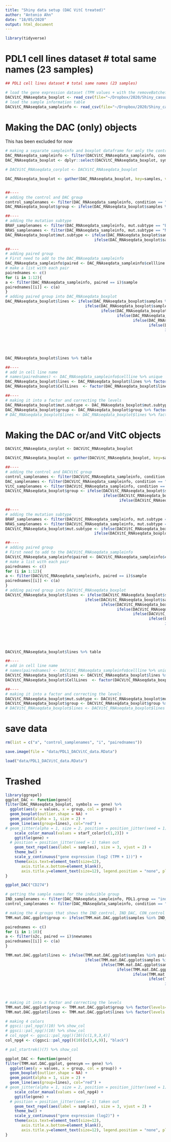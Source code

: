 ```yaml
---
title: "Shiny data setup (DAC VitC treated)"
author: "Antonio Ahn"
date: "18/05/2020"
output: html_document
---
```


```r
library(tidyverse)
```

# PDL1 cell lines dataset # total same names (23 samples)

```r
## PDL1 cell lines dataset # total same names (23 samples)

# load the gene expression dataset (TPM values + with the removeBatcheffect (edgeR)) for 33 melanoma samples
DACVitC_RNAseqdata_boxplot <- read_csv(file="~/Dropbox/2020/Shiny_casualcontract_MikeEccles/CancerHub_ShinyApp/data/TPM.rBE.DACVitC_tidied.csv") 
# load the sample information table
DACVitC_RNAseqdata_sampleinfo <- read_csv(file="~/Dropbox/2020/Shiny_casualcontract_MikeEccles/CancerHub_ShinyApp/data/PDL1.DACVitc.info.csv") 
```


# Making the DAC (only) objects

This has been excluded for now 

```r
# making a separate sampleinfo and boxplot dataframe for only the control and DAC treated samples (excluding VitC and VitC+DAC treated samples)
DAC_RNAseqdata_sampleinfo <- filter(DACVitC_RNAseqdata_sampleinfo, condition %in% "control" | condition %in% "DAC")
DAC_RNAseqdata_boxplot <- dplyr::select(DACVitC_RNAseqdata_boxplot, symbols, DAC_RNAseqdata_sampleinfo$sample)

# DACVitC_RNAseqdata_corplot <- DACVitC_RNAseqdata_boxplot
```

```r
DAC_RNAseqdata_boxplot <- gather(DAC_RNAseqdata_boxplot, key=samples, value=values, -symbols)


##----
# adding the control and DAC group
control_samplenames <- filter(DAC_RNAseqdata_sampleinfo, condition == "control")$sample
DAC_RNAseqdata_boxplot$group <- ifelse(DAC_RNAseqdata_boxplot$samples %in% control_samplenames, "control", "DAC")

##----
# adding the mutation subtype
BRAF_samplenames <- filter(DAC_RNAseqdata_sampleinfo, mut.subtype == "BRAF")$sample
NRAS_samplenames <- filter(DAC_RNAseqdata_sampleinfo, mut.subtype == "NRAS")$sample
DAC_RNAseqdata_boxplot$mut.subtype <- ifelse(DAC_RNAseqdata_boxplot$samples %in% BRAF_samplenames, "BRAF", 
                                       ifelse(DAC_RNAseqdata_boxplot$samples %in% NRAS_samplenames, "NRAS","WT"))

##----
# adding paired group 
# First need to add to the DAC_RNAseqdata_sampleinfo
DAC_RNAseqdata_sampleinfo$paired <- DAC_RNAseqdata_sampleinfo$cellline %>% as.factor %>% as.numeric %>% sort
# make a list with each pair
pairednames <- c()
for (i in 1:12){
a <- filter(DAC_RNAseqdata_sampleinfo, paired == i)$sample
pairednames[[i]] <- c(a) 
}
# adding paired group into DAC_RNAseqdata_boxplot
DAC_RNAseqdata_boxplot$lines <- ifelse(DAC_RNAseqdata_boxplot$samples %in% pairednames[[1]], "1", 
                                   ifelse(DAC_RNAseqdata_boxplot$samples %in% pairednames[[2]], "2",
                                          ifelse(DAC_RNAseqdata_boxplot$samples %in% pairednames[[3]], "3",
                                                 ifelse(DAC_RNAseqdata_boxplot$samples %in% pairednames[[4]], "4",
                                                        ifelse(DAC_RNAseqdata_boxplot$samples %in% pairednames[[5]], "5",
                                                               ifelse(DAC_RNAseqdata_boxplot$samples %in% pairednames[[6]], "6",
                                                                      ifelse(DAC_RNAseqdata_boxplot$samples %in% pairednames[[7]], "7",
                                                                             ifelse(DAC_RNAseqdata_boxplot$samples %in% pairednames[[8]], "8",
                                                                                    ifelse(DAC_RNAseqdata_boxplot$samples %in% pairednames[[9]], "9", 
                                                                                           ifelse(DAC_RNAseqdata_boxplot$samples %in% pairednames[[10]], "10", 
                                                                                                  ifelse(DAC_RNAseqdata_boxplot$samples %in% pairednames[[11]], "11", "12")))))))))))

DAC_RNAseqdata_boxplot$lines %>% table

##----
# add in cell line name 
# names(pairednames) <- DAC_RNAseqdata_sampleinfo$cellline %>% unique
DAC_RNAseqdata_boxplot$lines <- DAC_RNAseqdata_boxplot$lines %>% factor(levels = c(1:12))
DAC_RNAseqdata_boxplot$CellLines  <- factor(DAC_RNAseqdata_boxplot$lines, levels = c(1:12), labels = c(DAC_RNAseqdata_sampleinfo$cellline %>% unique))

##----
# making it into a factor and correcting the levels 
DAC_RNAseqdata_boxplot$mut.subtype <- DAC_RNAseqdata_boxplot$mut.subtype %>% factor(levels=c("BRAF", "NRAS", "WT"))
DAC_RNAseqdata_boxplot$group <- DAC_RNAseqdata_boxplot$group %>% factor(levels=c("control", "DAC"))
# DAC_RNAseqdata_boxplot$lines <- DAC_RNAseqdata_boxplot$lines %>% factor(levels = c(1:12))
```

# Making the DAC or/and VitC objects

```r
DACVitC_RNAseqdata_corplot <- DACVitC_RNAseqdata_boxplot 
```

```r
DACVitC_RNAseqdata_boxplot <- gather(DACVitC_RNAseqdata_boxplot, key=samples, value=values, -symbols)

##----
# adding the control and DACVitC group
control_samplenames <- filter(DACVitC_RNAseqdata_sampleinfo, condition == "control")$sample
DAC_samplenames <- filter(DACVitC_RNAseqdata_sampleinfo, condition == "DAC")$sample
VitC_samplenames <- filter(DACVitC_RNAseqdata_sampleinfo, condition == "VitC")$sample
DACVitC_RNAseqdata_boxplot$group <- ifelse(DACVitC_RNAseqdata_boxplot$samples %in% control_samplenames, "control", 
                                           ifelse(DACVitC_RNAseqdata_boxplot$samples %in% DAC_samplenames, "DAC",
                                                  ifelse(DACVitC_RNAseqdata_boxplot$samples %in% VitC_samplenames, "VitC", "DAC.VitC")))

##----
# adding the mutation subtype
BRAF_samplenames <- filter(DACVitC_RNAseqdata_sampleinfo, mut.subtype == "BRAF")$sample
NRAS_samplenames <- filter(DACVitC_RNAseqdata_sampleinfo, mut.subtype == "NRAS")$sample
DACVitC_RNAseqdata_boxplot$mut.subtype <- ifelse(DACVitC_RNAseqdata_boxplot$samples %in% BRAF_samplenames, "BRAF", 
                                       ifelse(DACVitC_RNAseqdata_boxplot$samples %in% NRAS_samplenames, "NRAS","WT"))

##----
# adding paired group 
# First need to add to the DACVitC_RNAseqdata_sampleinfo
DACVitC_RNAseqdata_sampleinfo$paired <- DACVitC_RNAseqdata_sampleinfo$cellline %>% factor(levels = unique(DACVitC_RNAseqdata_sampleinfo$cellline)) %>% as.numeric %>% sort
# make a list with each pair
pairednames <- c()
for (i in 1:12){
a <- filter(DACVitC_RNAseqdata_sampleinfo, paired == i)$sample
pairednames[[i]] <- c(a) 
}
# adding paired group into DACVitC_RNAseqdata_boxplot
DACVitC_RNAseqdata_boxplot$lines <- ifelse(DACVitC_RNAseqdata_boxplot$samples %in% pairednames[[1]], "1", 
                                   ifelse(DACVitC_RNAseqdata_boxplot$samples %in% pairednames[[2]], "2",
                                          ifelse(DACVitC_RNAseqdata_boxplot$samples %in% pairednames[[3]], "3",
                                                 ifelse(DACVitC_RNAseqdata_boxplot$samples %in% pairednames[[4]], "4",
                                                        ifelse(DACVitC_RNAseqdata_boxplot$samples %in% pairednames[[5]], "5",
                                                               ifelse(DACVitC_RNAseqdata_boxplot$samples %in% pairednames[[6]], "6",
                                                                      ifelse(DACVitC_RNAseqdata_boxplot$samples %in% pairednames[[7]], "7",
                                                                             ifelse(DACVitC_RNAseqdata_boxplot$samples %in% pairednames[[8]], "8",
                                                                                    ifelse(DACVitC_RNAseqdata_boxplot$samples %in% pairednames[[9]], "9", 
                                                                                           ifelse(DACVitC_RNAseqdata_boxplot$samples %in% pairednames[[10]], "10", 
                                                                                                  ifelse(DACVitC_RNAseqdata_boxplot$samples %in% pairednames[[11]], "11", "12")))))))))))

DACVitC_RNAseqdata_boxplot$lines %>% table

##----
# add in cell line name 
# names(pairednames) <- DACVitC_RNAseqdata_sampleinfo$cellline %>% unique
DACVitC_RNAseqdata_boxplot$lines <- DACVitC_RNAseqdata_boxplot$lines %>% factor(levels = c(1:12))
DACVitC_RNAseqdata_boxplot$CellLines  <- factor(DACVitC_RNAseqdata_boxplot$lines, levels = c(1:12), labels = c(DACVitC_RNAseqdata_sampleinfo$cellline %>% unique))

##----
# making it into a factor and correcting the levels 
DACVitC_RNAseqdata_boxplot$mut.subtype <- DACVitC_RNAseqdata_boxplot$mut.subtype %>% factor(levels=c("BRAF", "NRAS", "WT"))
DACVitC_RNAseqdata_boxplot$group <- DACVitC_RNAseqdata_boxplot$group %>% factor(levels=c("control", "DAC", "VitC", "DAC.VitC"))
# DACVitC_RNAseqdata_boxplot$lines <- DACVitC_RNAseqdata_boxplot$lines %>% factor(levels = c(1:12))
```

# save data

```r
rm(list = c("a", "control_samplenames", "i", "pairednames"))
```

```r
save.image(file = "data/PDL1_DACVitC_data.RData")

load("data/PDL1_DACVitC_data.RData")
```






# Trashed 

```r
library(ggrepel)
ggplot_DAC <- function(gene){
filter(DAC_RNAseqdata_boxplot, symbols == gene) %>% 
  ggplot(aes(y = values, x = group, col = group)) + 
  geom_boxplot(outlier.shape = NA) + 
  geom_point(alpha = 1, size = 2) +
  geom_line(aes(group=lines), col="red") + 
# geom_jitter(alpha = 1, size = 2, position = position_jitter(seed = 1)) + 
    scale_color_manual(values = starT_color[c(1,2)]) + 
    ggtitle(gene) +
  # position = position_jitter(seed = 1) taken out  
    geom_text_repel(aes(label = samples), size = 3, vjust = 2) +
    theme_bw() + 
    scale_y_continuous("gene expression (log2 (TPM + 1))") +
    theme(axis.text=element_text(size=12),
       axis.title.x.bottom=element_blank(),
       axis.title.y=element_text(size=12), legend.position = "none", plot.title = element_text(hjust=0.5,size=15))
}

ggplot_DAC("CD274")
```





```r
# getting the sample names for the inducible group
IND_samplenames <- filter(DAC_RNAseqdata_sampleinfo, PDL1.group == "inducible")$sample
control_samplenames <- filter(DAC_RNAseqdata_sampleinfo, condition == "control")$sample

# making the 4 groups that shows the IND_control, IND_DAC, CON_control and CON_DAC groups
TMM.mat.DAC.ggplot$group <- ifelse(TMM.mat.DAC.ggplot$samples %in% IND_samplenames & TMM.mat.DAC.ggplot$samples %in% control_samplenames, "IND_control", ifelse(TMM.mat.DAC.ggplot$samples %in% IND_samplenames & !TMM.mat.DAC.ggplot$samples %in% control_samplenames, "IND_DAC", ifelse(!TMM.mat.DAC.ggplot$samples %in% IND_samplenames & TMM.mat.DAC.ggplot$samples %in% control_samplenames, "CON_control", "CON_DAC")))

pairednames <- c()
for (i in 1:10){
a <- filter(s2c, paired == i)$newnames
pairednames[[i]] <- c(a) 
}

TMM.mat.DAC.ggplot$lines <- ifelse(TMM.mat.DAC.ggplot$samples %in% pairednames[[1]], "1", 
                                   ifelse(TMM.mat.DAC.ggplot$samples %in% pairednames[[2]], "2",
                                          ifelse(TMM.mat.DAC.ggplot$samples %in% pairednames[[3]], "3",
                                                 ifelse(TMM.mat.DAC.ggplot$samples %in% pairednames[[4]], "4",
                                                        ifelse(TMM.mat.DAC.ggplot$samples %in% pairednames[[5]], "5",
                                                               ifelse(TMM.mat.DAC.ggplot$samples %in% pairednames[[6]], "6",
                                                                      ifelse(TMM.mat.DAC.ggplot$samples %in% pairednames[[7]], "7",
                                                                             ifelse(TMM.mat.DAC.ggplot$samples %in% pairednames[[8]], "8",
                                                                                    ifelse(TMM.mat.DAC.ggplot$samples %in% pairednames[[9]], "9", "10")))))))))

# making it into a factor and correcting the levels 
TMM.mat.DAC.ggplot$group <- TMM.mat.DAC.ggplot$group %>% factor(levels=c("IND_control", "IND_DAC", "CON_control", "CON_DAC"))
TMM.mat.DAC.ggplot$lines <- TMM.mat.DAC.ggplot$lines %>% factor(levels = c(1:10))

# making 4 colors
# ggsci::pal_npg()(10) %>% show_col
# ggsci::pal_npg()(10) %>% show_col
# col_npg4 <- ggsci::pal_npg()(10)[c(1,9,3,4)]
col_npg4 <- c(ggsci::pal_npg()(10)[c(3,4,9)], "black")

# pal_startrek()(7) %>% show_col

ggplot_DAC <- function(gene){
filter(TMM.mat.DAC.ggplot, genesym == gene) %>% 
  ggplot(aes(y = values, x = group, col = group)) + 
  geom_boxplot(outlier.shape = NA) + 
  geom_point(alpha = 1, size = 2) +
  geom_line(aes(group=lines), col="red") + 
# geom_jitter(alpha = 1, size = 2, position = position_jitter(seed = 1)) + 
    scale_color_manual(values = col_npg4) + 
    ggtitle(gene) +
  # position = position_jitter(seed = 1) taken out  
    geom_text_repel(aes(label = samples), size = 3, vjust = 2) +
    theme_bw() + 
    scale_y_continuous("gene expression (log2)") +
    theme(axis.text=element_text(size=12),
       axis.title.x.bottom=element_blank(),
       axis.title.y=element_text(size=12), legend.position = "none", plot.title = element_text(hjust=0.5,size=15))
}

```


